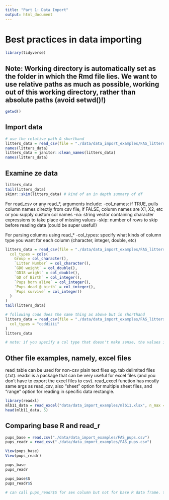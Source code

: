 ```yaml
---
title: "Part 1: Data Import"
output: html_document
---
```


# Best practices in data importing

```r
library(tidyverse)
```

## Note: Working directory is automatically set as the folder in which the Rmd file lies. We want to use relative paths as much as possible, working out of this working directory, rather than absolute paths (avoid setwd()!)

```r
getwd()
```

## Import data

```r
# use the relative path & shorthand
litters_data = read_csv(file = "./data/data_import_examples/FAS_litters.csv")
names(litters_data)
litters_data = janitor::clean_names(litters_data)
names(litters_data)
```

## Examine ze data

```r
litters_data
tail(litters_data)
skimr::skim(litters_data) # kind of an in depth summary of df
```

For read_csv or any read_*, arguments include:
-col_names: if TRUE, pulls column names directly from csv file, if FALSE, column names are X1, X2, etc or you supply custom col names
-na: string vector containing character expressions to take place of missing values
-skip: number of rows to skip before reading data (could be super useful!)

For parsing columns using read_*
-col_types:  specify what kinds of column type you want for each column (character, integer, double, etc)

```r
litters_data = read_csv(file = "./data/data_import_examples/FAS_litters.csv",
  col_types = cols(
    Group = col_character(),
    `Litter Number` = col_character(),
    `GD0 weight` = col_double(),
    `GD18 weight` = col_double(),
    `GD of Birth` = col_integer(),
    `Pups born alive` = col_integer(),
    `Pups dead @ birth` = col_integer(),
    `Pups survive` = col_integer()
  )
)
tail(litters_data)

# following code does the same thing as above but in shorthand
litters_data = read_csv(file = "./data/data_import_examples/FAS_litters.csv",
  col_types = "ccddiiii"
)
litters_data

# note: if you specify a col type that doesn't make sense, the values in the column become NAs!!
```

## Other file examples, namely, excel files

read_table can be used for non-csv plain text files eg. tab delimited files (.txt). readxl is a package that can be very useful for excel files (and you don't have to export the excel files to csv). read_excel function has mostly same args as read_csv, also "sheet" option for multiple sheet files, and "range" option for reading in specific data rectangle.

```r
library(readxl)
mlb11_data = read_excel("data/data_import_examples/mlb11.xlsx", n_max = 20)
head(mlb11_data, 5)
```

## Comparing base R and read_r

```r
pups_base = read.csv("./data/data_import_examples/FAS_pups.csv")
pups_readr = read_csv("./data/data_import_examples/FAS_pups.csv")

View(pups_base)
View(pups_readr)

pups_base
pups_readr

pups_base$S
pups_readr$S

# can call pups_readr$S for sex column but not for base R data frame. the column specifications for base R are also quite different than that of read_R
```

